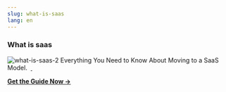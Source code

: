 ```yaml
---
slug: what-is-saas
lang: en
---
```


### What is saas

<p>
  <img
    src="/images/legacy/rpskrH8fQ8mXYMCIZfefG.png"
    alt="what-is-saas-2"
  />
  Everything You Need to Know About Moving to a SaaS Model.&nbsp;
  <strong>
    <a
      href="https://www.belighted.com/saas-guide-to-software-as-service"
      rel=" noopener"
    >
      &nbsp;
    </a>
  </strong>
</p>
<p>
  <strong>
    <a
      href="https://www.belighted.com/saas-guide-to-software-as-service"
      rel=" noopener"
    >
      Get the Guide Now →
    </a>
  </strong>
</p>
